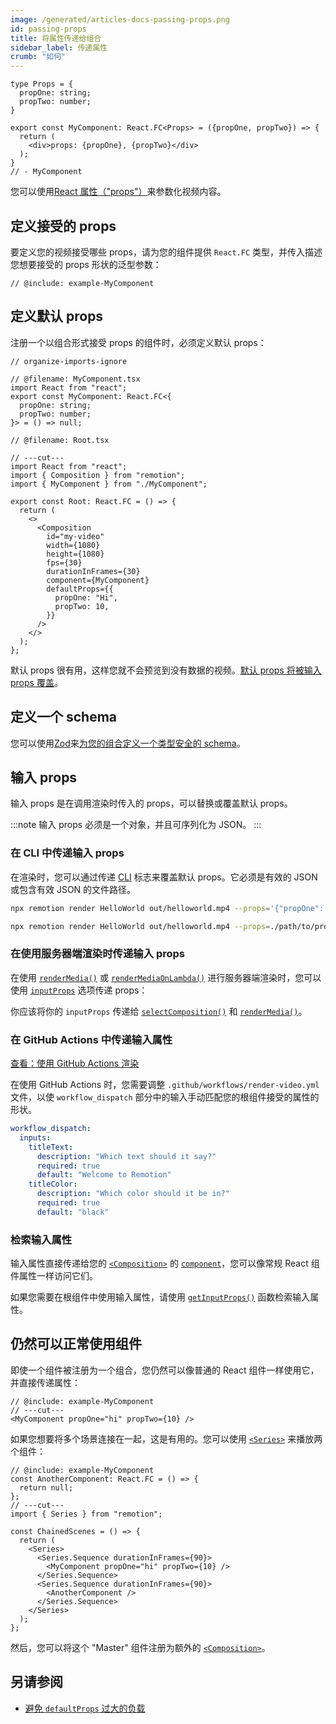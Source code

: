 ```yaml
---
image: /generated/articles-docs-passing-props.png
id: passing-props
title: 将属性传递给组合
sidebar_label: 传递属性
crumb: "如何"
---
```


```twoslash include example
type Props = {
  propOne: string;
  propTwo: number;
}

export const MyComponent: React.FC<Props> = ({propOne, propTwo}) => {
  return (
    <div>props: {propOne}, {propTwo}</div>
  );
}
// - MyComponent
```

您可以使用[React 属性（"props"）](https://react.dev/learn/passing-props-to-a-component)来参数化视频内容。

## 定义接受的 props

要定义您的视频接受哪些 props，请为您的组件提供 `React.FC` 类型，并传入描述您想要接受的 props 形状的泛型参数：

```tsx twoslash title="src/MyComponent.tsx"
// @include: example-MyComponent
```

## 定义默认 props

注册一个以组合形式接受 props 的组件时，必须定义默认 props：

```tsx twoslash {14-17} title="src/Root.tsx"
// organize-imports-ignore

// @filename: MyComponent.tsx
import React from "react";
export const MyComponent: React.FC<{
  propOne: string;
  propTwo: number;
}> = () => null;

// @filename: Root.tsx

// ---cut---
import React from "react";
import { Composition } from "remotion";
import { MyComponent } from "./MyComponent";

export const Root: React.FC = () => {
  return (
    <>
      <Composition
        id="my-video"
        width={1080}
        height={1080}
        fps={30}
        durationInFrames={30}
        component={MyComponent}
        defaultProps={{
          propOne: "Hi",
          propTwo: 10,
        }}
      />
    </>
  );
};
```

默认 props 很有用，这样您就不会预览到没有数据的视频。[默认 props 将被输入 props 覆盖](/docs/props-resolution)。

## 定义一个 schema<AvailableFrom v="4.0.0"/>

您可以使用[Zod](https://github.com/colinhacks/zod)来[为您的组合定义一个类型安全的 schema](/docs/schemas)。

## 输入 props

输入 props 是在调用渲染时传入的 props，可以替换或覆盖默认 props。

:::note
输入 props 必须是一个对象，并且可序列化为 JSON。
:::

### 在 CLI 中传递输入 props

在渲染时，您可以通过传递 [CLI](/docs/cli/render) 标志来覆盖默认 props。它必须是有效的 JSON 或包含有效 JSON 的文件路径。

```bash title="使用内联 JSON"
npx remotion render HelloWorld out/helloworld.mp4 --props='{"propOne": "Hi", "propTwo": 10}'
```

```bash title="使用文件路径"
npx remotion render HelloWorld out/helloworld.mp4 --props=./path/to/props.json
```

### 在使用服务器端渲染时传递输入 props

在使用 [`renderMedia()`](/docs/renderer/render-media) 或 [`renderMediaOnLambda()`](/docs/lambda/rendermediaonlambda) 进行服务器端渲染时，您可以使用 [`inputProps`](/docs/renderer/render-media#inputprops) 选项传递 props：

你应该将你的 `inputProps` 传递给 [`selectComposition()`](/docs/renderer/select-composition) 和 [`renderMedia()`](/docs/renderer/render-media)。

### 在 GitHub Actions 中传递输入属性

[查看：使用 GitHub Actions 渲染](/docs/ssr#render-using-github-actions)

在使用 GitHub Actions 时，您需要调整 `.github/workflows/render-video.yml` 文件，以使 `workflow_dispatch` 部分中的输入手动匹配您的根组件接受的属性的形状。

```yaml {3, 7}
workflow_dispatch:
  inputs:
    titleText:
      description: "Which text should it say?"
      required: true
      default: "Welcome to Remotion"
    titleColor:
      description: "Which color should it be in?"
      required: true
      default: "black"
```

### 检索输入属性

输入属性直接传递给您的 [`<Composition>`](/docs/composition) 的 [`component`](/docs/composition)，您可以像常规 React 组件属性一样访问它们。

如果您需要在根组件中使用输入属性，请使用 [`getInputProps()`](/docs/get-input-props) 函数检索输入属性。

## 仍然可以正常使用组件

即使一个组件被注册为一个组合，您仍然可以像普通的 React 组件一样使用它，并直接传递属性：

```tsx twoslash
// @include: example-MyComponent
// ---cut---
<MyComponent propOne="hi" propTwo={10} />
```

如果您想要将多个场景连接在一起，这是有用的。您可以使用 [`<Series>`](/docs/series) 来播放两个组件：

```tsx twoslash title="ChainedScenes.tsx"
// @include: example-MyComponent
const AnotherComponent: React.FC = () => {
  return null;
};
// ---cut---
import { Series } from "remotion";

const ChainedScenes = () => {
  return (
    <Series>
      <Series.Sequence durationInFrames={90}>
        <MyComponent propOne="hi" propTwo={10} />
      </Series.Sequence>
      <Series.Sequence durationInFrames={90}>
        <AnotherComponent />
      </Series.Sequence>
    </Series>
  );
};
```

然后，您可以将这个 "Master" 组件注册为额外的 [`<Composition>`](/docs/the-fundamentals#compositions)。

## 另请参阅

- [避免 `defaultProps` 过大的负载](/docs/troubleshooting/defaultprops-too-big) 

